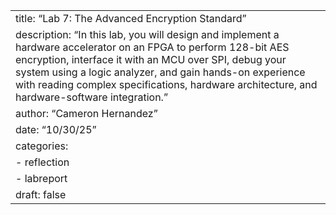 ---
title: "Lab 7: The Advanced Encryption Standard"
description: "In this lab, you will design and implement a hardware accelerator on an FPGA to perform 128-bit AES encryption, interface it with an MCU over SPI, debug your system using a logic analyzer, and gain hands-on experience with reading complex specifications, hardware architecture, and hardware-software integration."
author: "Cameron Hernandez"
date: "10/30/25"
categories:
  - reflection
  - labreport
draft: false
---